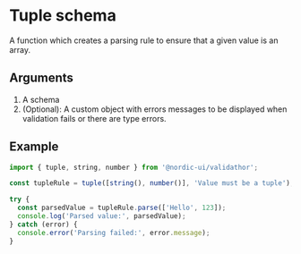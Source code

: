 # Tuple schema

A function which creates a parsing rule to ensure that a given value is an array.

## Arguments

1. A schema
2. (Optional): A custom object with errors messages to be displayed when validation fails or there are type errors.

## Example

```ts
import { tuple, string, number } from '@nordic-ui/validathor';

const tupleRule = tuple([string(), number()], 'Value must be a tuple');

try {
  const parsedValue = tupleRule.parse(['Hello', 123]);
  console.log('Parsed value:', parsedValue);
} catch (error) {
  console.error('Parsing failed:', error.message);
}
```